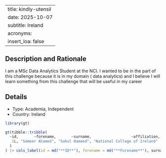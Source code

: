 
---
title: kindly-utensil
date: 2025-10-07
subtitle: Ireland
acronyms:
  insert_loa: false
---

## Description and Rationale

I am a MSc Data Analytics Student at the NCI. I wanted to be in the part of this challenge because it is in my domain ( data analytics) and I believe I will learn something from this challenge that will be useful in my career

## Details

* Type: Academia, Independent
* Country: Ireland

```r
library(gt)

gt(tibble::tribble(
  ~id,       ~forename,       ~surname,                  ~affiliation,
   1L, "Sameer Ahamed", "Sahul Hameed", "National College of Ireland"
  )
) |> cols_label(id = md("**ID**"), forename = md("**Forename**"), surname ~ md("**Surname**"), affiliation ~ md("**Affiliation**"))
```
